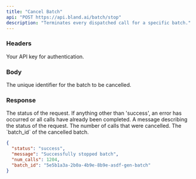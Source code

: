 ```yaml
---
title: "Cancel Batch"
api: "POST https://api.bland.ai/batch/stop"
description: "Terminates every dispatched call for a specific batch."
---
```


### Headers

<ParamField header="authorization" type="string" required>
  Your API key for authentication.
</ParamField>

### Body

<ParamField body="batch_id" type="string" required>
  The unique identifier for the batch to be cancelled.
</ParamField>

### Response

<ResponseField name="status" type="string">
  The status of the request. If anything other than 'success', an error has occurred or all calls have already been
  completed.
</ResponseField>

<ResponseField name="message" type="string">
  A message describing the status of the request.
</ResponseField>

<ResponseField name="num_calls" type="number">
  The number of calls that were cancelled.
</ResponseField>

<ResponseField name="batch_id" type="array">
  The `batch_id` of the cancelled batch.
</ResponseField>

<ResponseExample>

```json Response
{
  "status": "success",
  "message": "Successfully stopped batch",
  "num_calls": 1204,
  "batch_id": "5e5b1a3a-2b0a-4b9e-8b9e-asdf-gen-batch"
}
```

</ResponseExample>
